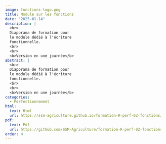 ```yaml
---
image: fonctions-logo.png
title: Module sur les fonctions
date: "2025-01-14"
description: |
  <br>
  Diaporama de formation pour
  le module dédié à l'écriture
  fonctionnelle.
  <br>
  <br>
  <b>Version en une journée</b> 
abstract: |
  <br>
  Diaporama de formation pour
  le module dédié à l'écriture
  fonctionnelle.
  <br>
  <br>
  <b>Version en une journée</b> 
categories:
  - Perfectionnement
html:
  text: Html
  url: https://ssm-agriculture.github.io/formation-R-perf-02-fonctions/
pdf:
  text: Pdf 
  url: https://github.com/SSM-Agriculture/formation-R-perf-02-fonctions/raw/main/diaporama_pdf/Diaporama_modules_fonctions.pdf
order: 4
---
```

